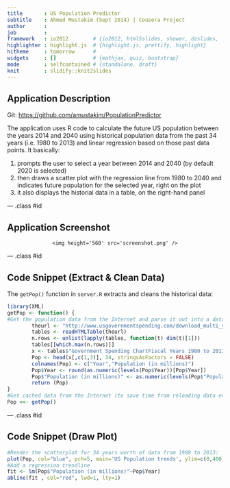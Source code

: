 ```yaml
---
title       : US Population Predictor
subtitle    : Ahmed Mustakim (Sept 2014) | Cousera Project
author      : 
job         : 
framework   : io2012        # {io2012, html5slides, shower, dzslides, ...}
highlighter : highlight.js  # {highlight.js, prettify, highlight}
hitheme     : tomorrow      # 
widgets     : []            # {mathjax, quiz, bootstrap}
mode        : selfcontained # {standalone, draft}
knit        : slidify::knit2slides
---
```


## Application Description

Git: <https://github.com/amustakim/PopulationPredictor>

The application uses R code to calculate the future US population between the years 2014 and 2040 using historical population data from the past 34 years (i.e. 1980 to 2013) and linear regression based on those past data points. It basically:

1. prompts the user to select a year between 2014 and 2040 (by default 2020 is selected)
2. then draws a scatter plot with the regression line from 1980 to 2040 and indicates future population for the selected year, right on the plot
3. it also displays the historial data in a table, on the right-hand panel

--- .class #id 

## Application Screenshot

<div style='text-align: center;'>
    <img height='560' src='screenshot.png' />
</div>

--- .class #id 

## Code Snippet (Extract & Clean Data)
The `getPop()` function in `server.R` extracts and cleans the historical data: 
```r
library(XML)
getPop <- function() {
#Get the population data from the Internet and parse it out into a data.frame called Pop, then format it's columns
        theurl <- "http://www.usgovernmentspending.com/download_multi_year_1980_2013USb_14c2li101mcn_20s"
        tables <- readHTMLTable(theurl)
        n.rows <- unlist(lapply(tables, function(t) dim(t)[1]))
        tables[[which.max(n.rows)]]
        x <- tables$"Government Spending ChartFiscal Years 1980 to 2013"
        Pop <- head(x[,c(1,3)], 34, stringsAsFactors = FALSE)
        colnames(Pop) <- c("Year","Population (in millions)")
        Pop$Year <- round(as.numeric(levels(Pop$Year))[Pop$Year])
        Pop$"Population (in millions)" <- as.numeric(levels(Pop$"Population (in millions)"))[Pop$"Population (in millions)"]
        return (Pop)
}
#Get cached data from the Internet (to save time from reloading data everytime server.R code is called)
Pop <<- getPop()
```

--- .class #id 

## Code Snippet (Draw Plot)
```r
#Render the scatterplot for 34 years worth of data from 1980 to 2013:
plot(Pop, col="blue", pch=5, main='US Population trends', ylim=c(0,400), xlim=c(1980,2040))
#Add a regression trendline
fit <- lm(Pop$"Population (in millions)"~Pop$Year)
abline(fit , col="red", lwd=1, lty=1)        
```